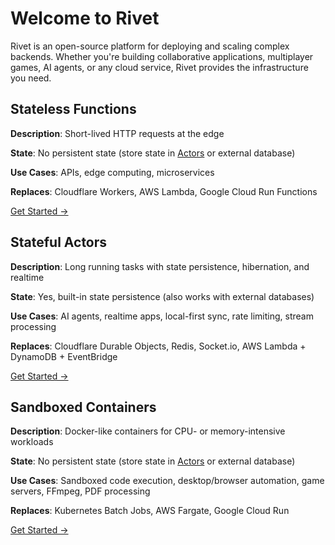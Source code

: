 
# Welcome to Rivet

Rivet is an open-source platform for deploying and scaling complex backends. Whether you're building collaborative applications, multiplayer games, AI agents, or any cloud service, Rivet provides the infrastructure you need.

## <Icon icon={faFunction} className="mr-2" /> Stateless Functions

**Description**: Short-lived HTTP requests at the edge

**State**: No persistent state (store state in [Actors](/docs/actors) or external database)

**Use Cases**: APIs, edge computing, microservices

**Replaces**: Cloudflare Workers, AWS Lambda, Google Cloud Run Functions

[Get Started →](/docs/functions)

## <Icon icon={faActorsBorderless} className="mr-2" /> Stateful Actors

**Description**: Long running tasks with state persistence, hibernation, and realtime

**State**: Yes, built-in state persistence (also works with external databases)

**Use Cases**: AI agents, realtime apps, local-first sync, rate limiting, stream processing

**Replaces**: Cloudflare Durable Objects, Redis, Socket.io, AWS Lambda + DynamoDB + EventBridge

[Get Started →](/docs/actors)

## <Icon icon={faServer} className="mr-2" /> Sandboxed Containers

**Description**: Docker-like containers for CPU- or memory-intensive workloads

**State**: No persistent state (store state in [Actors](/docs/actors) or external database)

**Use Cases**: Sandboxed code execution, desktop/browser automation, game servers, FFmpeg, PDF processing

**Replaces**: Kubernetes Batch Jobs, AWS Fargate, Google Cloud Run

[Get Started →](/docs/containers)

